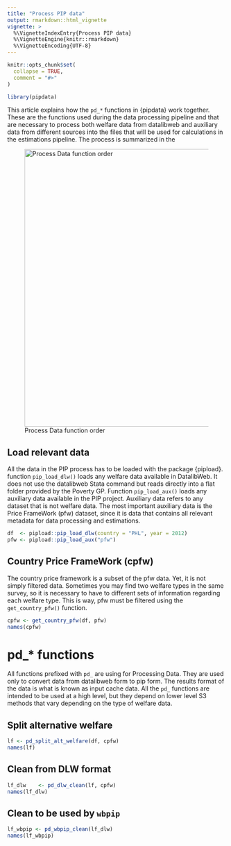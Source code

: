```yaml
---
title: "Process PIP data"
output: rmarkdown::html_vignette
vignette: >
  %\VignetteIndexEntry{Process PIP data}
  %\VignetteEngine{knitr::rmarkdown}
  %\VignetteEncoding{UTF-8}
---
```


```r
knitr::opts_chunk$set(
  collapse = TRUE,
  comment = "#>"
)
```

```r
library(pipdata)
```

This article explains how the `pd_*` functions in {pipdata} work together. These
are the functions used during the data processing pipeline and that are
necessary to process both welfare data from datalibweb and auxiliary data from
different sources into the files that will be used for calculations in the
estimations pipeline. The process is summarized in the

![Process Data function order](images/pd_functions.png){#pd-flow width="640"}

## Load relevant data

All the data in the PIP process has to be loaded with the package {pipload}.
function `pip_load_dlw()` loads any welfare data available in DatalibWeb. It
does not use the datalibweb Stata command but reads directly into a flat folder
provided by the Poverty GP. Function `pip_load_aux()` loads any auxiliary data
available in the PIP project. Auxiliary data refers to any dataset that is not
welfare data. The most important auxiliary data is the Price FrameWork (pfw)
dataset, since it is data that contains all relevant metadata for data
processing and estimations.

```r
df  <- pipload::pip_load_dlw(country = "PHL", year = 2012)
pfw <- pipload::pip_load_aux("pfw")
```

## Country Price FrameWork (cpfw)

The country price framework is a subset of the pfw data. Yet, it is not simply
filtered data. Sometimes you may find two welfare types in the same survey, so
it is necessary to have to different sets of information regarding each welfare
type. This is way, pfw must be filtered using the `get_country_pfw()` function.

```r
cpfw <- get_country_pfw(df, pfw)
names(cpfw)
```

# pd\_\* functions

All functions prefixed with `pd_` are using for Processing Data. They are used
only to convert data from datalibweb form to pip form. The results format of the
data is what is known as input cache data. All the `pd_` functions are intended
to be used at a high level, but they depend on lower level S3 methods that vary
depending on the type of welfare data.

## Split alternative welfare

```r
lf <- pd_split_alt_welfare(df, cpfw)
names(lf)
```

## Clean from DLW format

```r
lf_dlw    <- pd_dlw_clean(lf, cpfw)
names(lf_dlw)
```

## Clean to be used by `wbpip`

```r
lf_wbpip <- pd_wbpip_clean(lf_dlw)
names(lf_wbpip)
```
